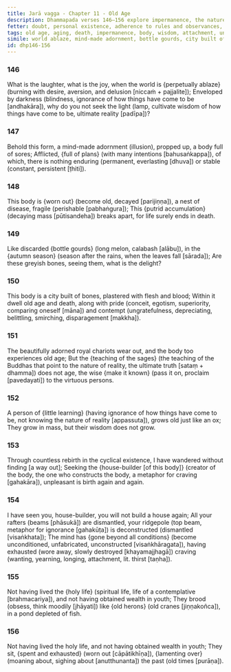 ```yaml
---
title: Jarā vagga - Chapter 11 - Old Age
description: Dhammapada verses 146–156 explore impermanence, the nature of the body, and the inevitability of aging and death. Through metaphors of a world ablaze, a decaying body, the house-builder and a city of bones, they point to life's transience and the futility of clinging to sensual pleasures. The verses highlight the cultivation of wisdom, detachment, and the pursuit of an unconditioned state beyond constructs, contrasting fleeting youth and inevitable old age with the timeless teachings that lead to liberation.
fetter: doubt, personal existence, adherence to rules and observances, conceit, ill-will, sensual desire, ignorance
tags: old age, aging, death, impermanence, body, wisdom, attachment, unconditioned, liberation, Dhamma, sages, dhp
simile: world ablaze, mind-made adornment, bottle gourds, city built of bones, royal chariots, house-builder, old herons
id: dhp146-156
---
```


### 146

What is the laughter, what is the joy,
when the world is \{perpetually ablaze} (burning with desire, aversion, and delusion [niccaṁ + pajjalite]);
Enveloped by darkness (blindness, ignorance of how things have come to be [andhakāra]),
why do you not seek the light (lamp, cultivate wisdom of how things have come to be, ultimate reality [padīpa])?

### 147

Behold this form, a mind-made adornment (illusion),
propped up, a body full of sores;
Afflicted, \{full of plans} (with many intentions [bahusaṅkappa]),
of which, there is nothing enduring (permanent, everlasting [dhuva]) or stable (constant, persistent [ṭhiti]).

### 148

This body is \{worn out} (become old, decayed [parijiṇṇa]),
a nest of disease, fragile (perishable [pabhaṅgura]);
This \{putrid accumulation} (decaying mass [pūtisandeha]) breaks apart,
for life surely ends in death.

### 149

Like discarded \{bottle gourds} (long melon, calabash [alābu]),
in the \{autumn season} (season after the rains, when the leaves fall [sārada]);
Are these greyish bones,
seeing them, what is the delight?

### 150

This body is a city built of bones,
plastered with flesh and blood;
Within it dwell old age and death,
along with pride (conceit, egotism, superiority, comparing oneself [māna]) and contempt (ungratefulness, depreciating, belittling, smirching, disparagement [makkha]).

### 151

The beautifully adorned royal chariots wear out,
and the body too experiences old age;
But the \{teaching of the sages} (the teaching of the Buddhas that point to the nature of reality, the ultimate truth [sataṃ + dhamma]) does not age,
the wise \{make it known} (pass it on, proclaim [pavedayati]) to the virtuous persons.

### 152

A person of \{little learning} (having ignorance of how things have come to be, not knowing the nature of reality [appassuta]),
grows old just like an ox;
They grow in mass,
but their wisdom does not grow.

### 153

Through countless rebirth in the cyclical existence,
I have wandered without finding [a way out];
Seeking the \{house-builder [of this body]} (creator of the body, the one who constructs the body, a metaphor for craving [gahakāra]),
unpleasant is birth again and again.

### 154

I have seen you, house-builder,
you will not build a house again;
All your rafters (beams [phāsukā]) are dismantled,
your ridgepole (top beam, metaphor for ignorance [gahakūṭa]) is deconstructed (dismantled [visaṅkhata]);
The mind has \{gone beyond all conditions} (become unconditioned, unfabricated, unconstructed [visaṅkhāragata]),
having exhausted (wore away, slowly destroyed [khayamajjhagā]) craving (wanting, yearning, longing, attachment, lit. thirst [taṇha]).

### 155

Not having lived the \{holy life} (spiritual life, life of a contemplative [brahmacariya]),
and not having obtained wealth in youth;
They brood (obsess, think moodily [jhāyati]) like \{old herons} (old cranes [jiṇṇakoñca]),
in a pond depleted of fish.

### 156

Not having lived the holy life,
and not having obtained wealth in youth;
They sit, \{spent and exhausted} (worn out [cāpātikhīṇa]),
\{lamenting over} (moaning about, sighing about [anutthunanta]) the past (old times [purāṇa]).